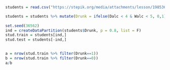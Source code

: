 ```r
students = read.csv("https://stepik.org/media/attachments/lesson/198536/students2.csv")

students = students %>% mutate(Drunk = ifelse(Dalc < 4 & Walc < 5, 0,1)) %>% dplyr::select(-Dalc, -Walc)
 
set.seed(36562)
ind = createDataPartition(students$Drunk, p = 0.8, list = F)
stud.train = students[ind,]
stud.test = students[-ind,]
 
```
```r
a = nrow(stud.train %>% filter(Drunk==1))
b = nrow(stud.train %>% filter(Drunk==0))
a/b
```

